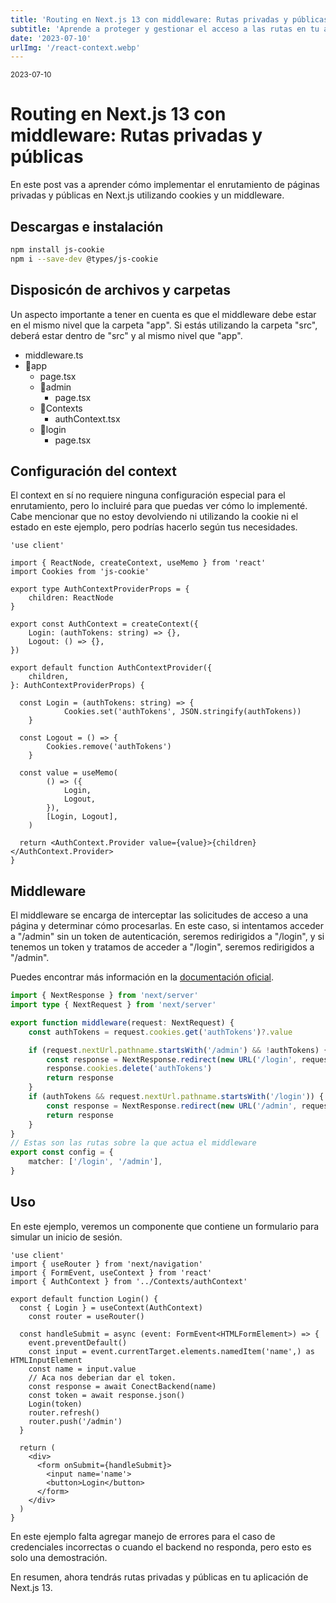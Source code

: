 ```yaml
---
title: 'Routing en Next.js 13 con middleware: Rutas privadas y públicas'
subtitle: 'Aprende a proteger y gestionar el acceso a las rutas en tu aplicación de Next.js 13 utilizando Middleware y cookies'
date: '2023-07-10'
urlImg: '/react-context.webp'
---
```


<small>2023-07-10</small>

# Routing en Next.js 13 con middleware: Rutas privadas y públicas

En este post vas a aprender cómo implementar el enrutamiento de páginas privadas y públicas en Next.js utilizando cookies y un middleware.

## Descargas e instalación

```bash
npm install js-cookie
npm i --save-dev @types/js-cookie
```

## Disposicón de archivos y carpetas

Un aspecto importante a tener en cuenta es que el middleware debe estar en el mismo nivel que la carpeta "app". Si estás utilizando la carpeta "src", deberá estar dentro de "src" y al mismo nivel que "app".

- middleware.ts
- 📂app
  - page.tsx
  - 📂admin
    - page.tsx
  - 📂Contexts
    - authContext.tsx
  - 📂login
    - page.tsx

## Configuración del context

El context en sí no requiere ninguna configuración especial para el enrutamiento, pero lo incluiré para que puedas ver cómo lo implementé. Cabe mencionar que no estoy devolviendo ni utilizando la cookie ni el estado en este ejemplo, pero podrías hacerlo según tus necesidades.

```tsx:Contexts/authContext.tsx
'use client'

import { ReactNode, createContext, useMemo } from 'react'
import Cookies from 'js-cookie'

export type AuthContextProviderProps = {
	children: ReactNode
}

export const AuthContext = createContext({
	Login: (authTokens: string) => {},
	Logout: () => {},
})

export default function AuthContextProvider({
	children,
}: AuthContextProviderProps) {

  const Login = (authTokens: string) => {
			Cookies.set('authTokens', JSON.stringify(authTokens))
	}

  const Logout = () => {
		Cookies.remove('authTokens')
	}

  const value = useMemo(
		() => ({
			Login,
			Logout,
		}),
		[Login, Logout],
	)

  return <AuthContext.Provider value={value}>{children}</AuthContext.Provider>
}
```

## Middleware

El middleware se encarga de interceptar las solicitudes de acceso a una página y determinar cómo procesarlas. En este caso, si intentamos acceder a "/admin" sin un token de autenticación, seremos redirigidos a "/login", y si tenemos un token y tratamos de acceder a "/login", seremos redirigidos a "/admin".

Puedes encontrar más información en la <a target="_blank" href='https://nextjs.org/docs/app/building-your-application/routing/middleware'>documentación oficial</a>.

```tsx:middleware.ts
import { NextResponse } from 'next/server'
import type { NextRequest } from 'next/server'

export function middleware(request: NextRequest) {
	const authTokens = request.cookies.get('authTokens')?.value

	if (request.nextUrl.pathname.startsWith('/admin') && !authTokens) {
		const response = NextResponse.redirect(new URL('/login', request.url))
		response.cookies.delete('authTokens')
		return response
	}
	if (authTokens && request.nextUrl.pathname.startsWith('/login')) {
		const response = NextResponse.redirect(new URL('/admin', request.url))
		return response
	}
}
// Estas son las rutas sobre la que actua el middleware
export const config = {
	matcher: ['/login', '/admin'],
}
```

## Uso

En este ejemplo, veremos un componente que contiene un formulario para simular un inicio de sesión.

```tsx:login/page.tsx
'use client'
import { useRouter } from 'next/navigation'
import { FormEvent, useContext } from 'react'
import { AuthContext } from '../Contexts/authContext'

export default function Login() {
  const { Login } = useContext(AuthContext)
	const router = useRouter()

  const handleSubmit = async (event: FormEvent<HTMLFormElement>) => {
    event.preventDefault()
    const input = event.currentTarget.elements.namedItem('name',) as HTMLInputElement
    const name = input.value
    // Aca nos deberian dar el token.
    const response = await ConectBackend(name)
    const token = await response.json()
    Login(token)
    router.refresh()
    router.push('/admin')
  }

  return (
    <div>
      <form onSubmit={handleSubmit}>
        <input name='name'>
        <button>Login</button>
      </form>
    </div>
  )
}
```

En este ejemplo falta agregar manejo de errores para el caso de credenciales incorrectas o cuando el backend no responda, pero esto es solo una demostración.

En resumen, ahora tendrás rutas privadas y públicas en tu aplicación de Next.js 13.

